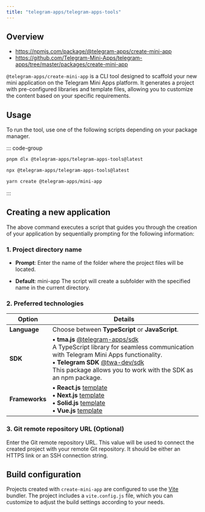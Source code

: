 ```yaml
---
title: "telegram-apps/telegram-apps-tools"
---
```



## Overview

- https://npmjs.com/package/@telegram-apps/create-mini-app
- https://github.com/Telegram-Mini-Apps/telegram-apps/tree/master/packages/create-mini-app

`@telegram-apps/create-mini-app` is a CLI tool designed to scaffold your new
mini application on the Telegram Mini Apps platform. It generates a project with pre-configured libraries and template files,
allowing you to customize the content based on your specific requirements.

## Usage

To run the tool, use one of the following scripts depending on your package manager.

::: code-group
```bash [pnpm]
pnpm dlx @telegram-apps/telegram-apps-tools@latest
```

```bash [npm]
npx @telegram-apps/telegram-apps-tools@latest
```

```bash [yarn]
yarn create @telegram-apps/mini-app
```
:::

## Creating a new application

The above command executes a script that guides you through the creation of
your application by sequentially prompting for the following information:

### 1. Project directory name

- 	**Prompt**: Enter the name of the folder where the project files will be located.

-	**Default**: mini-app
     The script will create a subfolder with the specified name in the current directory.

### 2.	Preferred technologies

| Option         | Details                                                                                                                                                                                                                                                                                                                                 |
|----------------|-----------------------------------------------------------------------------------------------------------------------------------------------------------------------------------------------------------------------------------------------------------------------------------------------------------------------------------------|
| **Language**   | Choose between **TypeScript** or **JavaScript**.                                                                                                                                                                                                                                                                                        |
| **SDK**        | **• tma.js** [@telegram-apps/sdk](https://www.npmjs.com/package/@telegram-apps/sdk) <br/>A TypeScript library for seamless communication with Telegram Mini Apps functionality. <br/> **• Telegram SDK** [@twa-dev/sdk](https://www.npmjs.com/package/@twa-dev/sdk)<br/>This package allows you to work with the SDK as an npm package. |
| **Frameworks** | **• React.js** [template](https://github.com/Telegram-Mini-Apps/reactjs-template)<br/> **• Next.js** [template](https://github.com/Telegram-Mini-Apps/nextjs-template)<br/> **• Solid.js** [template](https://github.com/Telegram-Mini-Apps/solidjs-js-template)<br/> **• Vue.js** [template](https://github.com/Telegram-Mini-Apps/vuejs-template)<br/>                                                                   |

### 3.	Git remote repository URL (Optional)

Enter the Git remote repository URL. This value will be used to connect the created project with your
remote Git repository. It should be either an HTTPS link or an SSH connection string.

## Build configuration

Projects created with `create-mini-app` are configured to use the [Vite](https://vite.dev/) bundler. The project includes a `vite.config.js` file,
which you can customize to adjust the build settings according to your needs.

